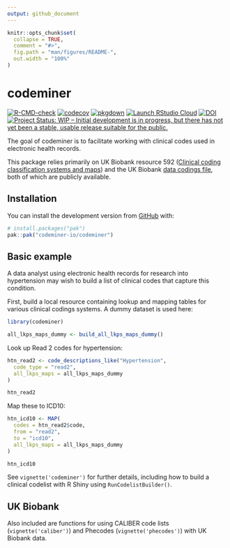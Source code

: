 ```yaml
---
output: github_document
---
```


<!-- README.md is generated from README.Rmd. Please edit that file -->

```r
knitr::opts_chunk$set(
  collapse = TRUE,
  comment = "#>",
  fig.path = "man/figures/README-",
  out.width = "100%"
)
```

# codeminer

<!-- badges: start -->

[![R-CMD-check](https://github.com/codeminer-io/codeminer/actions/workflows/R-CMD-check.yaml/badge.svg)](https://github.com/codeminer-io/codeminer/actions/workflows/R-CMD-check.yaml)
[![codecov](https://codecov.io/gh/codeminer-io/codeminer/graph/badge.svg?token=AO69EQDLKI)](https://codecov.io/gh/codeminer-io/codeminer)
[![pkgdown](https://github.com/codeminer-io/codeminer/workflows/pkgdown/badge.svg)](https://github.com/codeminer-io/codeminer/actions)
[![Launch RStudio Cloud](https://img.shields.io/badge/RStudio-Cloud-blue)](https://rstudio.cloud/project/4007004)
[![DOI](https://zenodo.org/badge/485945478.svg)](https://zenodo.org/badge/latestdoi/485945478)
[![Project Status: WIP – Initial development is in progress, but there has not yet been a stable, usable release suitable for the public.](https://www.repostatus.org/badges/latest/wip.svg)](https://www.repostatus.org/#wip)
<!-- badges: end -->

The goal of codeminer is to facilitate working with clinical codes used in electronic health records.

This package relies primarily on UK Biobank resource 592 ([Clinical coding classification systems and maps](https://biobank.ndph.ox.ac.uk/ukb/refer.cgi?id=592)) and the UK Biobank [data codings file](https://biobank.ctsu.ox.ac.uk/crystal/exinfo.cgi?src=accessing_data_guide), both of which are publicly available.

## Installation

You can install the development version from [GitHub](https://github.com/) with:

```r
# install.packages("pak")
pak::pak("codeminer-io/codeminer")
```

## Basic example

A data analyst using electronic health records for research into hypertension may wish to build a list of clinical codes that capture this condition.

First, build a local resource containing lookup and mapping tables for various clinical codings systems. A dummy dataset is used here:

```r
library(codeminer)

all_lkps_maps_dummy <- build_all_lkps_maps_dummy()
```

Look up Read 2 codes for hypertension:

```r
htn_read2 <- code_descriptions_like("Hypertension",
  code_type = "read2",
  all_lkps_maps = all_lkps_maps_dummy
)

htn_read2
```

Map these to ICD10:

```r
htn_icd10 <- MAP(
  codes = htn_read2$code,
  from = "read2",
  to = "icd10",
  all_lkps_maps = all_lkps_maps_dummy
)

htn_icd10
```

See `vignette('codeminer')` for further details, including how to build a clinical codelist with R Shiny using `RunCodelistBuilder()`.

## UK Biobank

Also included are functions for using CALIBER code lists (`vignette('caliber')`) and Phecodes (`vignette('phecodes')`) with UK Biobank data.
